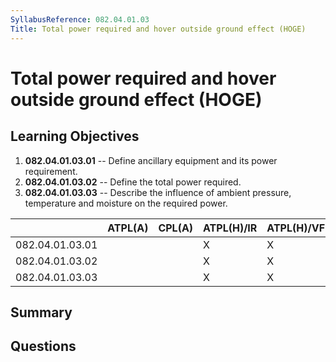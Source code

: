 ```yaml
---
SyllabusReference: 082.04.01.03
Title: Total power required and hover outside ground effect (HOGE)
---
```


# Total power required and hover outside ground effect (HOGE)

## Learning Objectives

1.  **082.04.01.03.01** -- Define ancillary equipment and its power requirement.
2.  **082.04.01.03.02** -- Define the total power required.
3.  **082.04.01.03.03** -- Describe the influence of ambient pressure,
    temperature and moisture on the required power.

|                 | ATPL(A) | CPL(A) | ATPL(H)/IR | ATPL(H)/VFR | CPL(H) | IR | CBIR(A) |
| --------------- | ------- | ------ | ---------- | ----------- | ------ | -- | ------- |
| 082.04.01.03.01 |         |        | X          | X           | X      |    |         |
| 082.04.01.03.02 |         |        | X          | X           | X      |    |         |
| 082.04.01.03.03 |         |        | X          | X           | X      |    |         |

## Summary

## Questions

